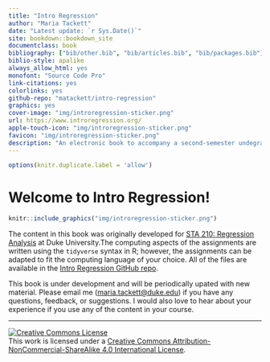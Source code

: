 ```yaml
--- 
title: "Intro Regression"
author: "Maria Tackett"
date: "Latest update: `r Sys.Date()`"
site: bookdown::bookdown_site
documentclass: book
bibliography: ["bib/other.bib", "bib/articles.bib", "bib/packages.bib"]
biblio-style: apalike
always_allow_html: yes
monofont: "Source Code Pro"
link-citations: yes
colorlinks: yes
github-repo: "matackett/intro-regression"
graphics: yes
cover-image: "img/introregression-sticker.png"
url: https://www.introregression.org/
apple-touch-icon: "img/introregression-sticker.png"
favicon: "img/introregression-sticker.png"
description: "An electronic book to accompany a second-semester undegraduate regression analysis course. The primary focus is application and computing using R. Some topics include supplemental math notes."
---
```


```r
options(knitr.duplicate.label = 'allow')
```

# Welcome to Intro Regression! {-}

```r
knitr::include_graphics("img/introregression-sticker.png")
```

The content in this book was originally developed for [STA 210: Regression Analysis](https://www2.stat.duke.edu/courses/Spring19/sta210.001/) at Duke University.The computing aspects of the assignments are written using the `tidyverse` syntax in R; however, the assignments can be adapted to fit the computing language of your choice. All of the files are available in the [Intro Regression GitHub repo](https://github.com/matackett/intro-regression).

This book is under development and will be periodically upated with new material. Please email me (<a href="mailto:maria.tackett@duke.edu">maria.tackett@duke.edu</a>) if you have any questions, feedback, or suggestions. I would also love to hear about your experience if you use any of the content in your course.

<hr> 
<a rel="license" href="http://creativecommons.org/licenses/by-nc-sa/4.0/"><img alt="Creative Commons License" style="border-width:0" src="https://i.creativecommons.org/l/by-nc-sa/4.0/88x31.png" /></a><br />This work is licensed under a <a rel="license" href="http://creativecommons.org/licenses/by-nc-sa/4.0/">Creative Commons Attribution-NonCommercial-ShareAlike 4.0 International License</a>.
